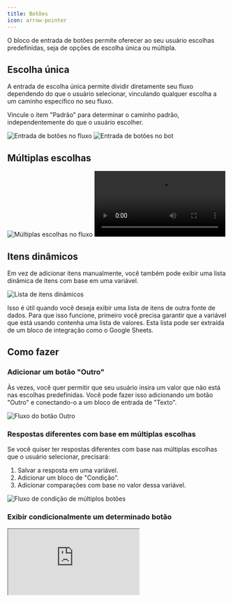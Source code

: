```yaml
---
title: Botões
icon: arrow-pointer
---
```


O bloco de entrada de botões permite oferecer ao seu usuário escolhas predefinidas, seja de opções de escolha única ou múltipla.

## Escolha única

A entrada de escolha única permite dividir diretamente seu fluxo dependendo do que o usuário selecionar, vinculando qualquer escolha a um caminho específico no seu fluxo.

Vincule o item "Padrão" para determinar o caminho padrão, independentemente do que o usuário escolher.

<Tabs>
  <Tab title="Fluxo">
    <Frame>
      <img
        src="/images/blocks/inputs/single-choice-flow.png"
        alt="Entrada de botões no fluxo"
        className="rounded-lg"
      />
    </Frame>
  </Tab>
  <Tab title="Bot">
    <Frame>
      <img
        src="/images/blocks/inputs/single-choice-bot.png"
        alt="Entrada de botões no bot"
        className="rounded-lg"
      />
    </Frame>
  </Tab>
</Tabs>

## Múltiplas escolhas

<Tabs>
  <Tab title="Fluxo">
    <Frame>
      <img
        src="/images/blocks/inputs/multiple-choices-flow.png"
        alt="Múltiplas escolhas no fluxo"
        className="rounded-lg"
      />
    </Frame>
  </Tab>
  <Tab title="Bot">
    <video
      controls
      autoPlay
      className="rounded-lg"
      src="/images/blocks/inputs/multiple-choices-bot.mp4"
    ></video>
  </Tab>
</Tabs>

## Itens dinâmicos

Em vez de adicionar itens manualmente, você também pode exibir uma lista dinâmica de itens com base em uma variável.

<Frame>
  <img
    src="/images/blocks/inputs/buttons-dynamic.png"
        alt="Lista de itens dinâmicos"
  />
</Frame>

Isso é útil quando você deseja exibir uma lista de itens de outra fonte de dados. Para que isso funcione, primeiro você precisa garantir que a variável que está usando contenha uma lista de valores. Esta lista pode ser extraída de um bloco de integração como o Google Sheets.

## Como fazer

### Adicionar um botão "Outro"

Às vezes, você quer permitir que seu usuário insira um valor que não está nas escolhas predefinidas. Você pode fazer isso adicionando um botão "Outro" e conectando-o a um bloco de entrada de "Texto".

<Frame>
  <img src="/images/blocks/inputs/buttons-other.png" alt="Fluxo do botão Outro" />
</Frame>

### Respostas diferentes com base em múltiplas escolhas

Se você quiser ter respostas diferentes com base nas múltiplas escolhas que o usuário selecionar, precisará:

1. Salvar a resposta em uma variável.
2. Adicionar um bloco de "Condição".
3. Adicionar comparações com base no valor dessa variável.

<Frame>
  <img
    src="/images/blocks/inputs/buttons-condition.png"
    alt="Fluxo de condição de múltiplos botões"
  />
</Frame>

### Exibir condicionalmente um determinado botão

<div className="relative" style={{ paddingBottom: '64.5933014354067%' }}>
  <iframe
    src="https://www.youtube.com/embed/c7LhC5BRSIA"
    allowFullScreen
    className="absolute top-0 left-0 w-full h-full"
  />
</div>
